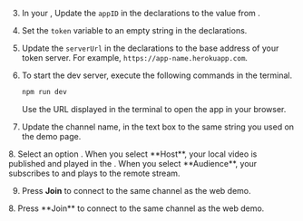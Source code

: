 <PlatformWrapper platform="web">

3.  In your <Vpl k="CLIENT" />, Update the `appID` in the declarations to the value from <Vg k="CONSOLE" /> .

1.  Set the `token` variable to an empty string in the declarations.

1.  Update the `serverUrl` in the declarations to the base address of your token server. For example, `https://app-name.herokuapp.com`.

1.  To start the dev server, execute the following commands in the terminal.

    ``` bash
    npm run dev
    ```

    Use the URL displayed in the terminal to open the app in your browser.

1.  Update the channel name, in the text box to the same string you used on the demo page. 

<ProductWrapper product="interactive-live-streaming">
8.  Select an option . When you select **Host**, your local video is published and played in the <Vpl k="CLIENT" />. When you select **Audience**, your <Vpl k="CLIENT" /> subscribes to and plays to the remote stream. 

9. Press **Join** to connect to the same channel as the web demo.
</ProductWrapper>

<ProductWrapper notAllowed="interactive-live-streaming">
8. Press **Join** to connect to the same channel as the web demo.
</ProductWrapper>

</PlatformWrapper>
